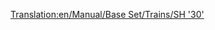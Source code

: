 [[Translation:en/Manual/Base Set/Trains/SH '30']]
{{en/Manual/Base Set/Trains/Trains|Cost=£30,468 ($60.936) 
|Speed=160 kph (100 mph)
|Weight=84 t
|Power=3,600 hp
|Annual=£2,531 ($5.062)
|Designed=1965
|Lifespan=23
|Capacity=N/A
|Description=No description has been written for this train yet. If you know something about this train, feel free to edit this page and add it!
|Real-life=The SH "30" was really the [http://en.wikipedia.org/wiki/British_Rail_Class_86 BR Class "86"], an electric locomotive capable of speeds of up to 100mph. Primarily designed to pull expresses up and down the West Coast Mail Line in Britain.  Like the Metro-Cammell DMU these machines date from the early 1960's and the original West Coast Line Electrification scheme. Incredibly, some are still used today to pull the occasional train on the West Coast Line, and used more so in East Anglia.
}}